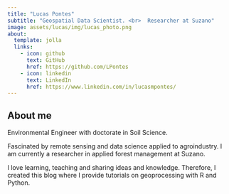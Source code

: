 ```yaml
---
title: "Lucas Pontes"
subtitle: "Geospatial Data Scientist. <br>  Researcher at Suzano"
image: assets/lucas/img/lucas_photo.png
about:
  template: jolla
  links:
    - icon: github
      text: GitHub
      href: https://github.com/LPontes
    - icon: linkedin
      text: LinkedIn
      href: https://www.linkedin.com/in/lucasmpontes/
---
```


## About me

Environmental Engineer with doctorate in Soil Science.

Fascinated by remote sensing and data science applied to agroindustry. I am currently a researcher in ​​applied forest management at Suzano.

I love learning, teaching and sharing ideas and knowledge. Therefore, I created this blog where I provide tutorials on geoprocessing with R and Python.